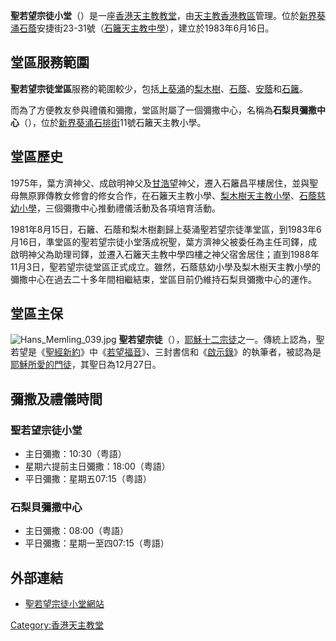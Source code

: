 {{Infobox church
| name                =聖若望宗徒小堂
| fullname             = 天主教香港教區聖若望宗徒小堂
| image                = 聖若望宗徒小堂 1.JPG
| location              = {{HKG}}[[新界|新界]][[葵涌|葵涌]][[石蔭|石蔭]]安捷街23-31號<br>（石籬天主教中學）
| country              = {{HK}}
| denomination         = [[天主教|天主教]]
| website              = {{url|http://stjohn.catholic.org.hk/}}
| founded date         = 1981年8月15日：聖若望宗徒準堂區成立<br>1983年6月16日：小堂落成祝聖<br>1988年11月3日：升格為堂區 

| parish               =- 聖若望宗徒堂區（上葵涌）
| diocese              = [[天主教香港教區|天主教香港教區]]
}}
'''聖若望宗徒小堂'''（{{lang-en|St. John the Apostle Chapel}}）是一座[[香港|香港]][[天主教|天主教]][[教堂|教堂]]，由[[天主教香港教區|天主教香港教區]]管理。位於[[新界|新界]][[葵涌|葵涌]][[石蔭|石蔭]]安捷街23-31號（[[石籬天主教中學|石籬天主教中學]]），建立於1983年6月16日。

==堂區服務範圍==
'''聖若望宗徒堂區'''服務的範圍較少，包括[[上葵涌|上葵涌]]的[[梨木樹|梨木樹]]、[[石蔭|石蔭]]、[[安蔭|安蔭]]和[[石籬|石籬]]。

而為了方便教友參與禮儀和彌撒，堂區附屬了一個彌撒中心，名稱為'''石梨貝彌撒中心'''（{{lang-en|Shek Lei Pui Mass Centre}}），位於[[新界|新界]][[葵涌|葵涌]][[石排街|石排街]]11號石籬天主教小學。

==堂區歷史==
1975年，葉方濟神父、成啟明神父及[[甘浩望|甘浩望]]神父，遷入石籬昌平樓居住，並與聖母無原罪傳教女修會的修女合作，在石籬天主教小學、[[梨木樹天主教小學|梨木樹天主教小學]]、[[慈幼葉漢千禧小學|石蔭慈幼小學]]，三個彌撒中心推動禮儀活動及各項培育活動。

1981年8月15日，石籬、石蔭和梨木樹劃歸上葵涌聖若望宗徒準堂區，到1983年6月16日，準堂區的聖若望宗徒小堂落成祝聖，葉方濟神父被委任為主任司鐸，成啟明神父為助理司鐸，並遷入石籬天主教中學四樓之神父宿舍居住；直到1988年11月3日，聖若望宗徒堂區正式成立。雖然，石蔭慈幼小學及梨木樹天主教小學的彌撒中心在過去二十多年間相繼結束，堂區目前仍維持石梨貝彌撒中心的運作。

==堂區主保==
[[File:Hans_Memling_039.jpg|thumb]]
{{main|約翰 (使徒)}}
'''聖若望宗徒'''（{{lang-he|יוחנן}}），[[耶穌十二宗徒|耶穌十二宗徒]]之一。傳統上認為，聖若望是《[[新約|聖經新約]]》中《[[若望福音|若望福音]]》、三封書信和《[[啟示錄|啟示錄]]》的執筆者，被認為是[[耶穌所愛的門徒|耶穌所愛的門徒]]，其聖日為12月27日。

==彌撒及禮儀時間==
===聖若望宗徒小堂 ===
*主日彌撒：10:30（粤語）
*星期六提前主日彌撒：18:00（粤語）
*平日彌撒：星期五07:15（粤語）

===石梨貝彌撒中心===
*主日彌撒：08:00（粤語）
*平日彌撒：星期一至四07:15（粤語）

==外部連結==
* [http://stjohn.catholic.org.hk/ 聖若望宗徒小堂網站] {{Wayback|url=http://stjohn.catholic.org.hk/ |date=20090215025535 }}

{{香港天主教教堂}}

[[Category:香港天主教堂|Category:香港天主教堂]]